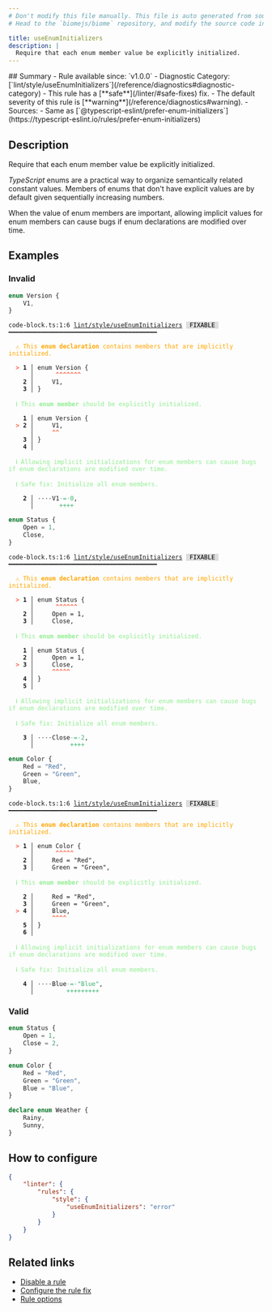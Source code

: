 ```yaml
---
# Don't modify this file manually. This file is auto generated from source, and you will lose your changes next time the website is built.
# Head to the `biomejs/biome` repository, and modify the source code in there.

title: useEnumInitializers
description: |
  Require that each enum member value be explicitly initialized.
---
```


<Tabs>
<TabItem label="TypeScript and TSX" icon="seti:typescript">
## Summary
- Rule available since: `v1.0.0`
- Diagnostic Category: [`lint/style/useEnumInitializers`](/reference/diagnostics#diagnostic-category)
- This rule has a [**safe**](/linter/#safe-fixes) fix.
- The default severity of this rule is [**warning**](/reference/diagnostics#warning).
- Sources: 
  - Same as [`@typescript-eslint/prefer-enum-initializers`](https://typescript-eslint.io/rules/prefer-enum-initializers)

## Description
Require that each enum member value be explicitly initialized.

_TypeScript_ enums are a practical way to organize semantically related constant values.
Members of enums that don't have explicit values are by default given sequentially increasing numbers.

When the value of enum members are important,
allowing implicit values for enum members can cause bugs if enum declarations are modified over time.

## Examples

### Invalid

```ts
enum Version {
    V1,
}
```

<pre class="language-text"><code class="language-text">code-block.ts:1:6 <a href="https://biomejs.dev/linter/rules/use-enum-initializers">lint/style/useEnumInitializers</a> <span style="color: #000; background-color: #ddd;"> FIXABLE </span> ━━━━━━━━━━━━━━━━━━━━━━━━━━━━━━━━━━━━━━━━━<br /><br />  <strong><span style="color: Orange;">⚠</span></strong> <span style="color: Orange;">This </span><span style="color: Orange;"><strong>enum declaration</strong></span><span style="color: Orange;"> contains members that are implicitly initialized.</span><br />  <br />  <strong><span style="color: Tomato;">&gt;</span></strong> <strong>1 │ </strong>enum Version &#123;<br />   <strong>   │ </strong>     <strong><span style="color: Tomato;">^</span></strong><strong><span style="color: Tomato;">^</span></strong><strong><span style="color: Tomato;">^</span></strong><strong><span style="color: Tomato;">^</span></strong><strong><span style="color: Tomato;">^</span></strong><strong><span style="color: Tomato;">^</span></strong><strong><span style="color: Tomato;">^</span></strong><br />    <strong>2 │ </strong>    V1,<br />    <strong>3 │ </strong>&#125;<br />  <br />  <strong><span style="color: lightgreen;">ℹ</span></strong> <span style="color: lightgreen;">This </span><span style="color: lightgreen;"><strong>enum member</strong></span><span style="color: lightgreen;"> should be explicitly initialized.</span><br />  <br />    <strong>1 │ </strong>enum Version &#123;<br />  <strong><span style="color: Tomato;">&gt;</span></strong> <strong>2 │ </strong>    V1,<br />   <strong>   │ </strong>    <strong><span style="color: Tomato;">^</span></strong><strong><span style="color: Tomato;">^</span></strong><br />    <strong>3 │ </strong>&#125;<br />    <strong>4 │ </strong><br />  <br />  <strong><span style="color: lightgreen;">ℹ</span></strong> <span style="color: lightgreen;">Allowing implicit initializations for enum members can cause bugs if enum declarations are modified over time.</span><br />  <br />  <strong><span style="color: lightgreen;">ℹ</span></strong> <span style="color: lightgreen;">Safe fix</span><span style="color: lightgreen;">: </span><span style="color: lightgreen;">Initialize all enum members.</span><br />  <br />  <strong>  2 │ </strong><span style="opacity: 0.8;">·</span><span style="opacity: 0.8;">·</span><span style="opacity: 0.8;">·</span><span style="opacity: 0.8;">·</span>V1<span style="opacity: 0.8;"><span style="color: MediumSeaGreen;">·</span></span><span style="color: MediumSeaGreen;">=</span><span style="opacity: 0.8;"><span style="color: MediumSeaGreen;">·</span></span><span style="color: MediumSeaGreen;">0</span>,<br />  <strong>    │ </strong>      <span style="color: MediumSeaGreen;">+</span><span style="color: MediumSeaGreen;">+</span><span style="color: MediumSeaGreen;">+</span><span style="color: MediumSeaGreen;">+</span> <br /></code></pre>

```ts
enum Status {
    Open = 1,
    Close,
}
```

<pre class="language-text"><code class="language-text">code-block.ts:1:6 <a href="https://biomejs.dev/linter/rules/use-enum-initializers">lint/style/useEnumInitializers</a> <span style="color: #000; background-color: #ddd;"> FIXABLE </span> ━━━━━━━━━━━━━━━━━━━━━━━━━━━━━━━━━━━━━━━━━<br /><br />  <strong><span style="color: Orange;">⚠</span></strong> <span style="color: Orange;">This </span><span style="color: Orange;"><strong>enum declaration</strong></span><span style="color: Orange;"> contains members that are implicitly initialized.</span><br />  <br />  <strong><span style="color: Tomato;">&gt;</span></strong> <strong>1 │ </strong>enum Status &#123;<br />   <strong>   │ </strong>     <strong><span style="color: Tomato;">^</span></strong><strong><span style="color: Tomato;">^</span></strong><strong><span style="color: Tomato;">^</span></strong><strong><span style="color: Tomato;">^</span></strong><strong><span style="color: Tomato;">^</span></strong><strong><span style="color: Tomato;">^</span></strong><br />    <strong>2 │ </strong>    Open = 1,<br />    <strong>3 │ </strong>    Close,<br />  <br />  <strong><span style="color: lightgreen;">ℹ</span></strong> <span style="color: lightgreen;">This </span><span style="color: lightgreen;"><strong>enum member</strong></span><span style="color: lightgreen;"> should be explicitly initialized.</span><br />  <br />    <strong>1 │ </strong>enum Status &#123;<br />    <strong>2 │ </strong>    Open = 1,<br />  <strong><span style="color: Tomato;">&gt;</span></strong> <strong>3 │ </strong>    Close,<br />   <strong>   │ </strong>    <strong><span style="color: Tomato;">^</span></strong><strong><span style="color: Tomato;">^</span></strong><strong><span style="color: Tomato;">^</span></strong><strong><span style="color: Tomato;">^</span></strong><strong><span style="color: Tomato;">^</span></strong><br />    <strong>4 │ </strong>&#125;<br />    <strong>5 │ </strong><br />  <br />  <strong><span style="color: lightgreen;">ℹ</span></strong> <span style="color: lightgreen;">Allowing implicit initializations for enum members can cause bugs if enum declarations are modified over time.</span><br />  <br />  <strong><span style="color: lightgreen;">ℹ</span></strong> <span style="color: lightgreen;">Safe fix</span><span style="color: lightgreen;">: </span><span style="color: lightgreen;">Initialize all enum members.</span><br />  <br />  <strong>  3 │ </strong><span style="opacity: 0.8;">·</span><span style="opacity: 0.8;">·</span><span style="opacity: 0.8;">·</span><span style="opacity: 0.8;">·</span>Close<span style="opacity: 0.8;"><span style="color: MediumSeaGreen;">·</span></span><span style="color: MediumSeaGreen;">=</span><span style="opacity: 0.8;"><span style="color: MediumSeaGreen;">·</span></span><span style="color: MediumSeaGreen;">2</span>,<br />  <strong>    │ </strong>         <span style="color: MediumSeaGreen;">+</span><span style="color: MediumSeaGreen;">+</span><span style="color: MediumSeaGreen;">+</span><span style="color: MediumSeaGreen;">+</span> <br /></code></pre>

```ts
enum Color {
    Red = "Red",
    Green = "Green",
    Blue,
}
```

<pre class="language-text"><code class="language-text">code-block.ts:1:6 <a href="https://biomejs.dev/linter/rules/use-enum-initializers">lint/style/useEnumInitializers</a> <span style="color: #000; background-color: #ddd;"> FIXABLE </span> ━━━━━━━━━━━━━━━━━━━━━━━━━━━━━━━━━━━━━━━━━<br /><br />  <strong><span style="color: Orange;">⚠</span></strong> <span style="color: Orange;">This </span><span style="color: Orange;"><strong>enum declaration</strong></span><span style="color: Orange;"> contains members that are implicitly initialized.</span><br />  <br />  <strong><span style="color: Tomato;">&gt;</span></strong> <strong>1 │ </strong>enum Color &#123;<br />   <strong>   │ </strong>     <strong><span style="color: Tomato;">^</span></strong><strong><span style="color: Tomato;">^</span></strong><strong><span style="color: Tomato;">^</span></strong><strong><span style="color: Tomato;">^</span></strong><strong><span style="color: Tomato;">^</span></strong><br />    <strong>2 │ </strong>    Red = &quot;Red&quot;,<br />    <strong>3 │ </strong>    Green = &quot;Green&quot;,<br />  <br />  <strong><span style="color: lightgreen;">ℹ</span></strong> <span style="color: lightgreen;">This </span><span style="color: lightgreen;"><strong>enum member</strong></span><span style="color: lightgreen;"> should be explicitly initialized.</span><br />  <br />    <strong>2 │ </strong>    Red = &quot;Red&quot;,<br />    <strong>3 │ </strong>    Green = &quot;Green&quot;,<br />  <strong><span style="color: Tomato;">&gt;</span></strong> <strong>4 │ </strong>    Blue,<br />   <strong>   │ </strong>    <strong><span style="color: Tomato;">^</span></strong><strong><span style="color: Tomato;">^</span></strong><strong><span style="color: Tomato;">^</span></strong><strong><span style="color: Tomato;">^</span></strong><br />    <strong>5 │ </strong>&#125;<br />    <strong>6 │ </strong><br />  <br />  <strong><span style="color: lightgreen;">ℹ</span></strong> <span style="color: lightgreen;">Allowing implicit initializations for enum members can cause bugs if enum declarations are modified over time.</span><br />  <br />  <strong><span style="color: lightgreen;">ℹ</span></strong> <span style="color: lightgreen;">Safe fix</span><span style="color: lightgreen;">: </span><span style="color: lightgreen;">Initialize all enum members.</span><br />  <br />  <strong>  4 │ </strong><span style="opacity: 0.8;">·</span><span style="opacity: 0.8;">·</span><span style="opacity: 0.8;">·</span><span style="opacity: 0.8;">·</span>Blue<span style="opacity: 0.8;"><span style="color: MediumSeaGreen;">·</span></span><span style="color: MediumSeaGreen;">=</span><span style="opacity: 0.8;"><span style="color: MediumSeaGreen;">·</span></span><span style="color: MediumSeaGreen;">&quot;</span><span style="color: MediumSeaGreen;">B</span><span style="color: MediumSeaGreen;">l</span><span style="color: MediumSeaGreen;">u</span><span style="color: MediumSeaGreen;">e</span><span style="color: MediumSeaGreen;">&quot;</span>,<br />  <strong>    │ </strong>        <span style="color: MediumSeaGreen;">+</span><span style="color: MediumSeaGreen;">+</span><span style="color: MediumSeaGreen;">+</span><span style="color: MediumSeaGreen;">+</span><span style="color: MediumSeaGreen;">+</span><span style="color: MediumSeaGreen;">+</span><span style="color: MediumSeaGreen;">+</span><span style="color: MediumSeaGreen;">+</span><span style="color: MediumSeaGreen;">+</span> <br /></code></pre>

### Valid

```ts
enum Status {
    Open = 1,
    Close = 2,
}
```

```ts
enum Color {
    Red = "Red",
    Green = "Green",
    Blue = "Blue",
}
```

```ts
declare enum Weather {
    Rainy,
    Sunny,
}
```

## How to configure
```json title="biome.json"
{
	"linter": {
		"rules": {
			"style": {
				"useEnumInitializers": "error"
			}
		}
	}
}

```
## Related links

- [Disable a rule](/linter/#disable-a-lint-rule)
- [Configure the rule fix](/linter#configure-the-rule-fix)
- [Rule options](/linter/#rule-options)

</TabItem>
</Tabs>

